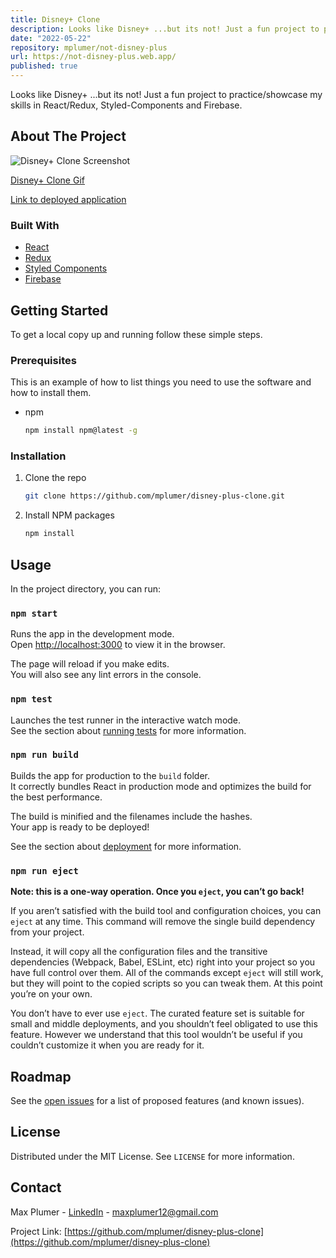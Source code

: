 ```yaml
---
title: Disney+ Clone
description: Looks like Disney+ ...but its not! Just a fun project to practice/showcase my skills in React/Redux, Styled-Components and Firebase.
date: "2022-05-22"
repository: mplumer/not-disney-plus
url: https://not-disney-plus.web.app/
published: true
---
```


Looks like Disney+ ...but its not! Just a fun project to practice/showcase my skills in React/Redux, Styled-Components and Firebase.

## About The Project

![Disney+ Clone Screenshot](https://max-portfolio-project-assets.s3.amazonaws.com/not-disney/Screen+Shot+2023-10-06+at+10.14.57+AM.png)

[Disney+ Clone Gif](https://max-portfolio-project-assets.s3.amazonaws.com/not-disney/Not+Disney%2B.webm)

[Link to deployed application](https://not-disney-plus.web.app/)

### Built With

- [React](https://reactjs.org/)
- [Redux](https://redux.js.org/)
- [Styled Components](https://styled-components.com/)
- [Firebase](https://firebase.google.com/)


## Getting Started

To get a local copy up and running follow these simple steps.

### Prerequisites

This is an example of how to list things you need to use the software and how to install them.

- npm
  ```sh
  npm install npm@latest -g
  ```

### Installation

1. Clone the repo
   ```sh
   git clone https://github.com/mplumer/disney-plus-clone.git
   ```
2. Install NPM packages
   ```sh
   npm install
   ```

## Usage

In the project directory, you can run:

### `npm start`

Runs the app in the development mode.<br />
Open [http://localhost:3000](http://localhost:3000) to view it in the browser.

The page will reload if you make edits.<br />
You will also see any lint errors in the console.

### `npm test`

Launches the test runner in the interactive watch mode.<br />
See the section about [running tests](https://facebook.github.io/create-react-app/docs/running-tests) for more information.

### `npm run build`

Builds the app for production to the `build` folder.<br />
It correctly bundles React in production mode and optimizes the build for the best performance.

The build is minified and the filenames include the hashes.<br />
Your app is ready to be deployed!

See the section about [deployment](https://facebook.github.io/create-react-app/docs/deployment) for more information.

### `npm run eject`

**Note: this is a one-way operation. Once you `eject`, you can’t go back!**

If you aren’t satisfied with the build tool and configuration choices, you can `eject` at any time. This command will remove the single build dependency from your project.

Instead, it will copy all the configuration files and the transitive dependencies (Webpack, Babel, ESLint, etc) right into your project so you have full control over them. All of the commands except `eject` will still work, but they will point to the copied scripts so you can tweak them. At this point you’re on your own.

You don’t have to ever use `eject`. The curated feature set is suitable for small and middle deployments, and you shouldn’t feel obligated to use this feature. However we understand that this tool wouldn’t be useful if you couldn’t customize it when you are ready for it.




## Roadmap

See the [open issues](https://github.com/mplumer/disney-plus-clone/issues) for a list of proposed features (and known issues).


## License

Distributed under the MIT License. See `LICENSE` for more information.


## Contact

Max Plumer - [LinkedIn](https://www.linkedin.com/in/maxplumer/) - maxplumer12@gmail.com

Project Link: [https://github.com/mplumer/disney-plus-clone](https://github.com/mplumer/disney-plus-clone)


[contributors-shield]: https://img.shields.io/github/contributors/github_username/repo.svg?style=for-the-badge
[contributors-url]: https://github.com/github_username/repo/graphs/contributors
[forks-shield]: https://img.shields.io/github/forks/github_username/repo.svg?style=for-the-badge
[forks-url]: https://github.com/github_username/repo/network/members
[stars-shield]: https://img.shields.io/github/stars/github_username/repo.svg?style=for-the-badge
[stars-url]: https://github.com/github_username/repo/stargazers
[issues-shield]: https://img.shields.io/github/issues/github_username/repo.svg?style=for-the-badge
[issues-url]: https://github.com/github_username/repo/issues
[license-shield]: https://img.shields.io/github/license/github_username/repo.svg?style=for-the-badge
[license-url]: https://github.com/github_username/repo/blob/master/LICENSE.txt
[linkedin-shield]: https://img.shields.io/badge/-LinkedIn-black.svg?style=for-the-badge&logo=linkedin&colorB=555
[linkedin-url]: https://linkedin.com/in/github_username